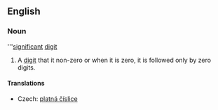 ==English==
{{wikipedia}}
===Noun===
'''[[significant]] [[digit]]

# {{mathematics}} A [[digit]] that it non-zero or when it is zero, it is followed only by zero digits.

====Translations====
{{trans-top|digit}}
*Czech: [[platná číslice]] {{f}}
{{trans-mid}}
{{trans-bottom}}